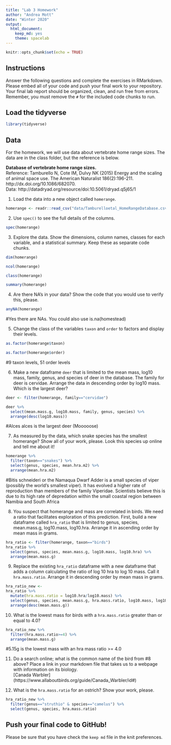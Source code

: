 ```yaml
---
title: "Lab 3 Homework"
author: "Andrea Mott"
date: "Winter 2020"
output:
  html_document: 
    keep_md: yes
    theme: spacelab
---
```


```r
knitr::opts_chunk$set(echo = TRUE)
```

## Instructions
Answer the following questions and complete the exercises in RMarkdown. Please embed all of your code and push your final work to your repository. Your final lab report should be organized, clean, and run free from errors. Remember, you must remove the `#` for the included code chunks to run.  

## Load the tidyverse
```r
library(tidyverse)
```

## Data
For the homework, we will use data about vertebrate home range sizes. The data are in the class folder, but the reference is below.  

**Database of vertebrate home range sizes.**  
Reference: Tamburello N, Cote IM, Dulvy NK (2015) Energy and the scaling of animal space use. The American Naturalist 186(2):196-211. http://dx.doi.org/10.1086/682070.  
Data: http://datadryad.org/resource/doi:10.5061/dryad.q5j65/1  

1. Load the data into a new object called `homerange`.  
```r
homerange <- readr::read_csv("data/Tamburelloetal_HomeRangeDatabase.csv")
```

2. Use `spec()` to see the full details of the columns.
```r
spec(homerange)
```


3. Explore the data. Show the dimensions, column names, classes for each variable, and a statistical summary. Keep these as separate code chunks. 
```r
dim(homerange)
```

```r
ncol(homerange)
```

```r
class(homerange)
```

```r
summary(homerange)
```

4. Are there NA's in your data? Show the code that you would use to verify this, please.  
```r
anyNA(homerange)
```
#Yes there are NAs. You could also use is.na(homestead)

5. Change the class of the variables `taxon` and `order` to factors and display their levels.  
```r
as.factor(homerange$taxon)
```

```r
as.factor(homerange$order)
```
#9 taxon levels, 51 order levels

6. Make a new dataframe `deer` that is limited to the mean mass, log10 mass, family, genus, and species of deer in the database. The family for deer is cervidae. Arrange the data in descending order by log10 mass. Which is the largest deer?  
```r
deer <- filter(homerange, family=="cervidae")
```

```r
deer %>%
  select(mean.mass.g, log10.mass, family, genus, species) %>% 
  arrange(desc(log10.mass))
```
#Alces alces is the largest deer (Mooooose)

7. As measured by the data, which snake species has the smallest homerange? Show all of your work, please. Look this species up online and tell me about it!  
```r
homerange %>% 
  filter(taxon=="snakes") %>% 
  select(genus, species, mean.hra.m2) %>% 
  arrange(mean.hra.m2)

```
#Bitis schneideri or the Namaqua Dwarf Adder is a small species of viper (possibly the world's smallest viper). It has evolved a higher rate of reproduction than members of the family Viperidae. Scientists believe this is due to its high rate of depredation within the small coastal region between Namibia and South Africa

8. You suspect that homerange and mass are correlated in birds. We need a ratio that facilitates exploration of this prediction. First, build a new dataframe called `hra_ratio` that is limited to genus, species, mean.mass.g, log10.mass, log10.hra. Arrange it in ascending order by mean mass in grams.  
```r
hra_ratio <- filter(homerange, taxon=="birds")
hra_ratio %>% 
  select(genus, species, mean.mass.g, log10.mass, log10.hra) %>% 
  arrange(mean.mass.g)
```


9. Replace the existing `hra_ratio` dataframe with a new dataframe that adds a column calculating the ratio of log 10 hra to log 10 mass. Call it `hra.mass.ratio`. Arrange it in descending order by mean mass in grams.  
```r
hra_ratio_new <- 
hra_ratio %>% 
  mutate(hra.mass.ratio = log10.hra/log10.mass) %>% 
  select(genus, species, mean.mass.g, hra.mass.ratio, log10.mass, log10.hra ) %>% 
  arrange(desc(mean.mass.g))
```



10. What is the lowest mass for birds with a `hra.mass.ratio` greater than or equal to 4.0?
```r
hra_ratio_new %>% 
  filter(hra.mass.ratio>=4) %>% 
  arrange(mean.mass.g)
```
#5.15g is the lowest mass with an hra mass ratio >= 4.0

11. Do a search online; what is the common name of the bird from #8 above? Place a link in your markdown file that takes us to a webpage with information on its biology.  
[Canada Warbler] (https://www.allaboutbirds.org/guide/Canada_Warbler/id#)


12. What is the `hra.mass.ratio` for an ostrich? Show your work, please.
```r
hra_ratio_new %>%
  filter(genus=="struthio" & species=="camelus") %>% 
  select(genus, species, hra.mass.ratio)
```


## Push your final code to GitHub!
Please be sure that you have check the `keep md` file in the knit preferences.  